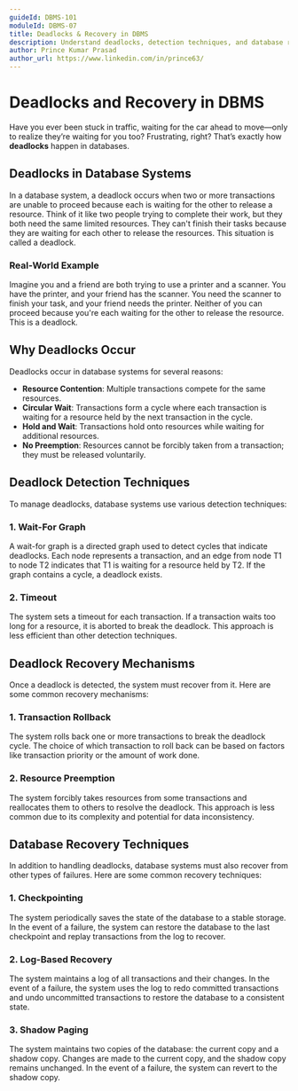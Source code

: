 ```yaml
---
guideId: DBMS-101
moduleId: DBMS-07
title: Deadlocks & Recovery in DBMS
description: Understand deadlocks, detection techniques, and database recovery mechanisms.
author: Prince Kumar Prasad
author_url: https://www.linkedin.com/in/prince63/
---
```


# Deadlocks and Recovery in DBMS

Have you ever been stuck in traffic, waiting for the car ahead to move—only to realize they’re waiting for you too? Frustrating, right? That’s exactly how **deadlocks** happen in databases.

## Deadlocks in Database Systems

In a database system, a deadlock occurs when two or more transactions are unable to proceed because each is waiting for the other to release a resource. Think of it like two people trying to complete their work, but they both need the same limited resources. They can't finish their tasks because they are waiting for each other to release the resources. This situation is called a deadlock.

### Real-World Example
Imagine you and a friend are both trying to use a printer and a scanner. You have the printer, and your friend has the scanner. You need the scanner to finish your task, and your friend needs the printer. Neither of you can proceed because you're each waiting for the other to release the resource. This is a deadlock.

## Why Deadlocks Occur

Deadlocks occur in database systems for several reasons:
- **Resource Contention**: Multiple transactions compete for the same resources.
- **Circular Wait**: Transactions form a cycle where each transaction is waiting for a resource held by the next transaction in the cycle.
- **Hold and Wait**: Transactions hold onto resources while waiting for additional resources.
- **No Preemption**: Resources cannot be forcibly taken from a transaction; they must be released voluntarily.

## Deadlock Detection Techniques

To manage deadlocks, database systems use various detection techniques:

### 1. Wait-For Graph
A wait-for graph is a directed graph used to detect cycles that indicate deadlocks. Each node represents a transaction, and an edge from node T1 to node T2 indicates that T1 is waiting for a resource held by T2. If the graph contains a cycle, a deadlock exists.

### 2. Timeout
The system sets a timeout for each transaction. If a transaction waits too long for a resource, it is aborted to break the deadlock. This approach is less efficient than other detection techniques.

## Deadlock Recovery Mechanisms

Once a deadlock is detected, the system must recover from it. Here are some common recovery mechanisms:

### 1. Transaction Rollback
The system rolls back one or more transactions to break the deadlock cycle. The choice of which transaction to roll back can be based on factors like transaction priority or the amount of work done.

### 2. Resource Preemption
The system forcibly takes resources from some transactions and reallocates them to others to resolve the deadlock. This approach is less common due to its complexity and potential for data inconsistency.

## Database Recovery Techniques

In addition to handling deadlocks, database systems must also recover from other types of failures. Here are some common recovery techniques:

### 1. Checkpointing
The system periodically saves the state of the database to a stable storage. In the event of a failure, the system can restore the database to the last checkpoint and replay transactions from the log to recover.

### 2. Log-Based Recovery
The system maintains a log of all transactions and their changes. In the event of a failure, the system uses the log to redo committed transactions and undo uncommitted transactions to restore the database to a consistent state.

### 3. Shadow Paging
The system maintains two copies of the database: the current copy and a shadow copy. Changes are made to the current copy, and the shadow copy remains unchanged. In the event of a failure, the system can revert to the shadow copy.